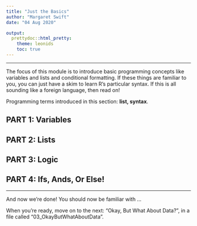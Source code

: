 ```yaml
---
title: "Just the Basics"
author: "Margaret Swift"
date: "04 Aug 2020"

output:
  prettydoc::html_pretty:
    theme: leonids
    toc: true
---
```

________________________________________________________________________________


The focus of this module is to introduce basic programming concepts like 
variables and lists and conditional formatting. If these things are familiar
to you, you can just have a skim to learn R's particular syntax. If this is 
all sounding like a foreign language, then read on!

Programming terms introduced in this section: **list, syntax**.

## PART 1: Variables


## PART 2: Lists


## PART 3: Logic


## PART 4: Ifs, Ands, Or Else!


________________________________________________________________________________
And now we're done! You should now be familiar with ...

When you're ready, move on to the next: "Okay, But What About Data?", in a file called "03_OkayButWhatAboutData".
